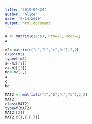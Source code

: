 ```yaml
---
title: '2019-04-24'
author: "Alice"
date: "4/24/2019"
output: html_document
---
```


```r
a <- matrix(c(1:6), nrow=3, ncol=2)
a
```

```r
m2<-matrix(c("a","b","c","d"),2,2)
class(m2)
typeof(m2)
a<-m2[[1]]
c<-m2[[3]]
bd<-m2[2,]
a
c
bd
```

```r
MAT2 <- matrix(c("a","b","c","d"),2,2)
MAT2
class(MAT2)
typeof(MAT2)
MAT2[[2]]
MAT2[c(T,F,F,T)]
```

